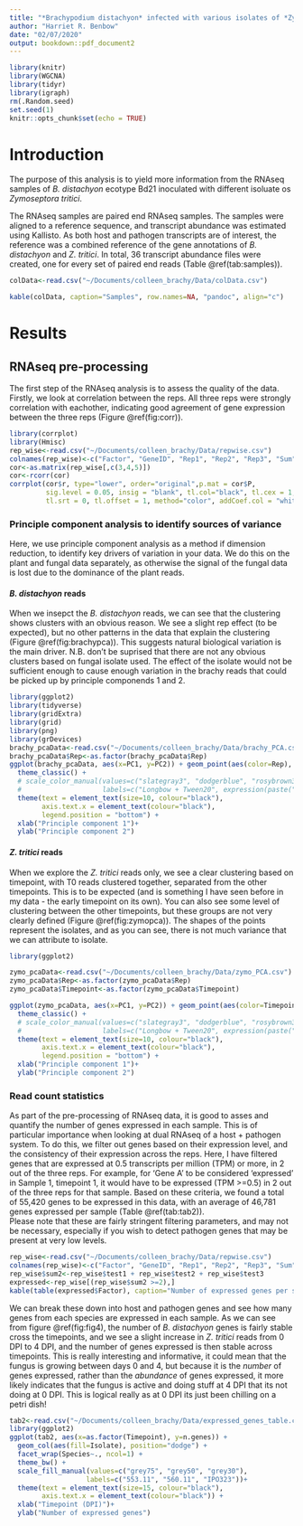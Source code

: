 ```yaml
---
title: "*Brachypodium distachyon* infected with various isolates of *Zymoseptoria tritici*"
author: "Harriet R. Benbow"
date: "02/07/2020"
output: bookdown::pdf_document2
---
```


```r
library(knitr)
library(WGCNA)
library(tidyr)
library(igraph)
rm(.Random.seed)
set.seed(1)
knitr::opts_chunk$set(echo = TRUE)
```

# Introduction

The purpose of this analysis is to yield more information from the RNAseq samples of *B. distachyon* ecotype Bd21 inoculated with different isoluate os *Zymoseptora tritici*. 

The RNAseq samples are paired end RNAseq samples. The samples were aligned to a reference sequence, and transcript abundance was estimated using Kallisto. As both host and pathogen transcripts are of interest, the reference was a combined reference of the gene annotations of *B. distachyon* and *Z. tritici*. In total, 36 transcript abundance files were created, one for every set of paired end reads (Table \@ref(tab:samples)).


```r
colData<-read.csv("~/Documents/colleen_brachy/Data/colData.csv")

kable(colData, caption="Samples", row.names=NA, "pandoc", align="c")

```

# Results 
## RNAseq pre-processing

The first step of the RNAseq analysis is to assess the quality of the data. Firstly, we look at correlation between the reps. All three reps were strongly correlation with eachother, indicating good agreement of gene expression between the three reps (Figure \@ref(fig:corr)).

```r
library(corrplot)
library(Hmisc)
rep_wise<-read.csv("~/Documents/colleen_brachy/Data/repwise.csv")
colnames(rep_wise)<-c("Factor", "GeneID", "Rep1", "Rep2", "Rep3", "Sum", "test1", "test2", "test3")
cor<-as.matrix(rep_wise[,c(3,4,5)])
cor<-rcorr(cor)
corrplot(cor$r, type="lower", order="original",p.mat = cor$P, 
         sig.level = 0.05, insig = "blank", tl.col="black", tl.cex = 1, 
         tl.srt = 0, tl.offset = 1, method="color", addCoef.col = "white")

```


### Principle component analysis to identify sources of variance  
Here, we use principle component analysis as a method if dimension reduction, to identify key drivers of variation in your data. We do this on the plant and fungal data separately, as otherwise the signal of the fungal data is lost due to the dominance of the plant reads. 

#### *B. distachyon* reads  
When we insepct the *B. distachyon* reads, we can see that the clustering shows clusters with an obvious reason. We see a slight rep effect (to be expected), but no other patterns in the data that explain the clustering (Figure \@ref(fig:brachypca)). This suggests natural biological variation is the main driver. N.B. don't be suprised that there are not any obvious clusters based on fungal isolate used. The effect of the isolate would not be sufficient enough to cause enough variation in the brachy reads that could be picked up by principle componends 1 and 2. 

```r
library(ggplot2)
library(tidyverse)
library(gridExtra)
library(grid)
library(png)
library(grDevices)
brachy_pcaData<-read.csv("~/Documents/colleen_brachy/Data/brachy_PCA.csv")
brachy_pcaData$Rep<-as.factor(brachy_pcaData$Rep)
ggplot(brachy_pcaData, aes(x=PC1, y=PC2)) + geom_point(aes(color=Rep), size=4, alpha=0.8) +
  theme_classic() +
  # scale_color_manual(values=c("slategray3", "dodgerblue", "rosybrown3", "orangered"), 
  #                    labels=c("Longbow + Tween20", expression(paste("Longbow + ",italic("Z. tritici"))), "Stigg + Tween20", expression(paste("Stigg + ",italic("Z. tritici")))))+
  theme(text = element_text(size=10, colour="black"),
        axis.text.x = element_text(colour="black"),
        legend.position = "bottom") +
  xlab("Principle component 1")+
  ylab("Principle component 2")


```

#### *Z. tritici* reads  
When we explore the *Z. tritici* reads only, we see a clear clustering based on timepoint, with T0 reads clustered together, separated from the other timepoints. This is to be expected (and is something I have seen before in my data - the early timepoint on its own). You can also see some level of clustering between the other timepoints, but these groups are not very clearly defined (Figure \@ref(fig:zymopca)). The shapes of the points represent the isolates, and as you can see, there is not much variance that we can attribute to isolate.  


```r
library(ggplot2)

zymo_pcaData<-read.csv("~/Documents/colleen_brachy/Data/zymo_PCA.csv")
zymo_pcaData$Rep<-as.factor(zymo_pcaData$Rep)
zymo_pcaData$Timepoint<-as.factor(zymo_pcaData$Timepoint)

ggplot(zymo_pcaData, aes(x=PC1, y=PC2)) + geom_point(aes(color=Timepoint, shape=Zymo_isolate), size=4, alpha=0.8) +
  theme_classic() +
  # scale_color_manual(values=c("slategray3", "dodgerblue", "rosybrown3", "orangered"), 
  #                    labels=c("Longbow + Tween20", expression(paste("Longbow + ",italic("Z. tritici"))), "Stigg + Tween20", expression(paste("Stigg + ",italic("Z. tritici")))))+
  theme(text = element_text(size=10, colour="black"),
        axis.text.x = element_text(colour="black"),
        legend.position = "bottom") +
  xlab("Principle component 1")+
  ylab("Principle component 2")


```


### Read count statistics
As part of the pre-processing of RNAseq data, it is good to asses and quantify the number of genes expressed in each sample. This is of particular importance when looking at dual RNAseq of a host + pathogen system.  To do this, we filter out genes based on their expression level, and the consistency of their expression across the reps. Here, I have filtered genes that are expressed at 0.5 transcripts per million (TPM) or more, in 2 out of the three reps. For example, for 'Gene A' to be considered 'expressed' in Sample 1, timepoint 1, it would have to be expressed (TPM >=0.5) in 2 out of the three reps for that sample.
Based on these criteria, we found a total of 55,420 genes to be expressed in this data, with an average of 46,781 genes expressed per sample (Table \@ref(tab:tab2)).   
Please note that these are fairly stringent filtering parameters, and may not be necessary, especially if you wish to detect pathogen genes that may be present at very low levels.  

```r
rep_wise<-read.csv("~/Documents/colleen_brachy/Data/repwise.csv")
colnames(rep_wise)<-c("Factor", "GeneID", "Rep1", "Rep2", "Rep3", "Sum", "test1", "test2", "test3")
rep_wise$sum2<-rep_wise$test1 + rep_wise$test2 + rep_wise$test3
expressed<-rep_wise[(rep_wise$sum2 >=2),] 
kable(table(expressed$Factor), caption="Number of expressed genes per sample (averaged across reps)","pandoc", align="c", col.names=c("Sample", "Number of expressed genes"))

```


We can break these down into host and pathogen genes and see how many genes from each species are expressed in each sample. As we can see from figure \@ref(fig:fig4), the number of *B. distachyon* genes is fairly stable cross the timepoints, and we see a slight increase in *Z. tritici* reads from 0 DPI to 4 DPI, and the number of genes expressed is then stable across timepoints. This is really interesting and informative, it could mean that the fungus is growing between days 0 and 4, but because it is the *number* of genes expressed, rather than the *abundance* of genes expressed, it more likely indicates that the fungus is active and doing stuff at 4 DPI that its not doing at 0 DPI. This is logical really as at 0 DPI its just been chilling on a petri dish!


```r
tab2<-read.csv("~/Documents/colleen_brachy/Data/expressed_genes_table.csv")
library(ggplot2)
ggplot(tab2, aes(x=as.factor(Timepoint), y=n.genes)) +
  geom_col(aes(fill=Isolate), position="dodge") +
  facet_wrap(Species~., ncol=1) +
  theme_bw() +
  scale_fill_manual(values=c("grey75", "grey50", "grey30"), 
                   labels=c("553.11", "560.11", "IPO323"))+
  theme(text = element_text(size=15, colour="black"),
        axis.text.x = element_text(colour="black")) +
  xlab("Timepoint (DPI)")+
  ylab("Number of expressed genes")

```
